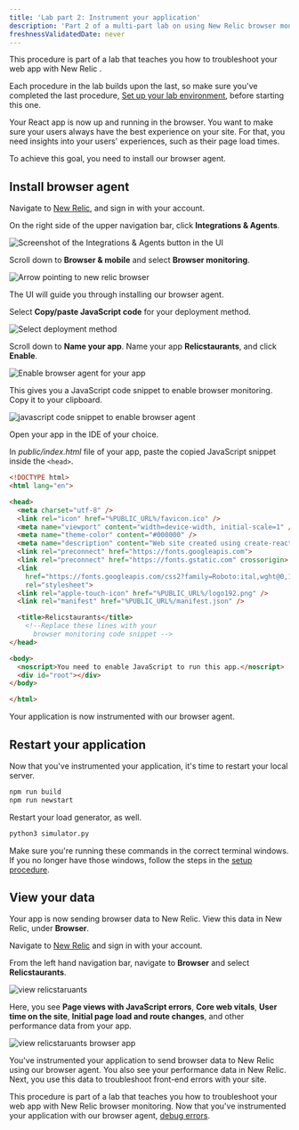 ```yaml
---
title: 'Lab part 2: Instrument your application'
description: 'Part 2 of a multi-part lab on using New Relic browser monitoring to improve your site: Instrument your React application'
freshnessValidatedDate: never
---
```









<Callout variant="course" title="lab">

This procedure is part of a lab that teaches you how to troubleshoot your web app with New Relic <InlinePopover type="browser" />.

Each procedure in the lab builds upon the last, so make sure you've completed the last procedure, [Set up your lab environment](/docs/browser/new-relic-browser/lab/set-up-env/), before starting this one.

</Callout>

Your React app is now up and running in the browser. You want to make sure your users always have the best experience on your site. For that, you need insights into your users' experiences, such as their page load times.

To achieve this goal, you need to install our browser agent.

## Install browser agent

<Steps>

<Step>

Navigate to [New Relic](https://one.newrelic.com/), and sign in with your account.

</Step>

<Step>

On the right side of the upper navigation bar, click <DNT>**Integrations & Agents**</DNT>.

<img
  title="Integrations & Agents button in the UI"
  alt="Screenshot of the Integrations & Agents button in the UI"
  src={addData}
/>

</Step>

<Step>

Scroll down to <DNT>**Browser & mobile**</DNT> and select <DNT>**Browser monitoring**</DNT>.

<img
  title="Arrow pointing to new relic browser"
  alt="Arrow pointing to new relic browser"
  src={browser}
/>

The UI will guide you through installing our browser agent.

</Step>

<Step>

Select <DNT>**Copy/paste JavaScript code**</DNT> for your deployment method.

<img
  title="Select deployment method"
  alt="Select deployment method"
  src={selectDeploymentMethod}
/>

</Step>

<Step>

Scroll down to <DNT>**Name your app**</DNT>. Name your app <DNT>**Relicstaurants**</DNT>, and click <DNT>**Enable**</DNT>.

<img
  title="Enable browser agent for your app"
  alt="Enable browser agent for your app"
  src={enableBrowser}
/>

This gives you a JavaScript code snippet to enable browser monitoring. Copy it to your clipboard.

<img
  title="javascript code snippet to enable browser agent"
  alt="javascript code snippet to enable browser agent"
  src={browserCodeSnippet}
/>

</Step>

<Step>

Open your app in the IDE of your choice. 

In _public/index.html_ file of your app, paste the copied JavaScript snippet inside the `<head>`.

```html lineHighlight=22-23 fileName=public/index.html
<!DOCTYPE html>
<html lang="en">

<head>
  <meta charset="utf-8" />
  <link rel="icon" href="%PUBLIC_URL%/favicon.ico" />
  <meta name="viewport" content="width=device-width, initial-scale=1" />
  <meta name="theme-color" content="#000000" />
  <meta name="description" content="Web site created using create-react-app" />
  <link rel="preconnect" href="https://fonts.googleapis.com">
  <link rel="preconnect" href="https://fonts.gstatic.com" crossorigin>
  <link
    href="https://fonts.googleapis.com/css2?family=Roboto:ital,wght@0,100;0,300;0,400;0,500;0,700;1,100;1,300;1,400;1,500&display=swap"
    rel="stylesheet">
  <link rel="apple-touch-icon" href="%PUBLIC_URL%/logo192.png" />
  <link rel="manifest" href="%PUBLIC_URL%/manifest.json" />

  <title>Relicstaurants</title>
    <!--Replace these lines with your 
      browser monitoring code snippet -->
</head>

<body>
  <noscript>You need to enable JavaScript to run this app.</noscript>
  <div id="root"></div>
</body>

</html>

```

Your application is now instrumented with our browser agent.

</Step>

</Steps>

## Restart your application

Now that you've instrumented your application, it's time to restart your local server.

```bash
npm run build
npm run newstart
```

Restart your load generator, as well.

```bash
python3 simulator.py
```

<Callout variant="important">

Make sure you're running these commands in the correct terminal windows. If you no longer have those windows, follow the steps in the [setup procedure](/docs/browser/new-relic-browser/lab/set-up-env).

</Callout>


## View your data

Your app is now sending browser data to New Relic. View this data in New Relic, under <DNT>**Browser**</DNT>.

<Steps>

<Step>

Navigate to [New Relic](https://one.newrelic.com/) and sign in with your account.

</Step>

<Step> 

From the left hand navigation bar, navigate to <DNT>**Browser**</DNT> and select <DNT>**Relicstaurants**</DNT>.

<img
  title="view relicstraunts"
  alt="view relicstaruants"
  src={viewRelicstraunts}
/>

Here, you see <DNT>**Page views with JavaScript errors**</DNT>, <DNT>**Core web vitals**</DNT>, <DNT>**User time on the site**</DNT>, <DNT>**Initial page load and route changes**</DNT>, and other performance data from your app.

<img
  title="view relicstraunts browser app"
  alt="view relicstaruants browser app"
  src={viewRelicstrauntsBrowser}
/>

</Step>

</Steps>

You've instrumented your application to send browser data to New Relic using our browser agent. You also see your performance data in New Relic. Next, you use this data to troubleshoot front-end errors with your site.

<Callout variant="course" title="lab">

This procedure is part of a lab that teaches you how to troubleshoot your web app with New Relic browser monitoring. Now that you've instrumented your application with our browser agent, [debug errors](/docs/browser/new-relic-browser/lab/debug-errors/).

</Callout>
